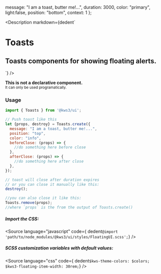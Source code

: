 
  message: "I am a toast, butter me!...",
  duration: 3000,
  color: "primary",
  light:false,
  position: "bottom",
  context: 1
};

<Version />

<Meta of={ToastsStories} />

<Description
  markdown={dedent`
# Toasts
## Toasts components for showing floating alerts.
`}
/>

<Canvas>
  <Story of={ToastsStories.Toasts} />
</Canvas>

<Controls />

<div class="notification is-danger is-light">
  <b>This is not a declarative component.</b><br />
  <small>It can only be used programatically.</small>
</div>

### Usage

```js
import { Toasts } from '@kws3/ui';

// Push toast like this
let {props, destroy} = Toasts.create({
  message: "I am a toast, butter me!...",
  position: "top",
  color: "info",
  beforeClose: (props) => {
    //do something here before close
  },
  afterClose: (props) => {
    //do something here after close
  },
});

// toast will close after duration expires
// or you can close it manually like this:
destroy();

//you can also close it like this:
Toasts.remove(props);
//where `props` is the from the output of Toasts.create() 
```

##### Import the CSS:

<Source language="javascript" code={ dedent`@import 'path/to/node_modules/@kws3/ui/styles/FloatingUI.scss';`} />

##### SCSS customization variables with default values:

<Source
  language="css"
  code={ dedent`
    $kws-theme-colors: $colors;
    $kws3-floating-item-width: 30rem;
  `}
/>
